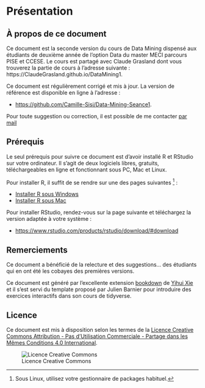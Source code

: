 # Présentation {#c00-Presentation}



## À propos de ce document {-}
Ce document est la seconde version du cours de Data Mining dispensé aux étudiants de deuxième année de l’option Data du master MECI parcours PISE et CCESE. Le cours est partagé avec Claude Grasland dont vous trouverez la partie de cours à l’adresse suivante : https://ClaudeGrasland.github.io/DataMining1.

Ce document est régulièrement corrigé et mis à jour. La version de référence est disponible en ligne à l’adresse :

- [https://github.com/Camille-Sisi/Data-Mining-Seance1](https://github.com/Camille-Sisi/github.io-Data-Mining-Seance1).

Pour toute suggestion ou correction, il est possible de me contacter [par mail](mailto:camille.signoretto@u-paris.fr)




## Prérequis {-}

Le seul prérequis pour suivre ce document est d'avoir installé R et RStudio sur votre ordinateur. Il s'agit de deux logiciels libres, gratuits, téléchargeables en ligne et fonctionnant sous PC, Mac et Linux.

Pour installer R, il suffit de se rendre sur une des pages suivantes ^[Sous Linux, utilisez votre gestionnaire de packages habituel.] :

- [Installer R sous Windows](https://cloud.r-project.org/bin/windows/base/)
- [Installer R sous Mac](https://cloud.r-project.org/bin/macosx/)

Pour installer RStudio, rendez-vous sur la page suivante et téléchargez la version adaptée à votre système :

- [https://www.rstudio.com/products/rstudio/download/#download](https://www.rstudio.com/products/rstudio/download/#download)

## Remerciements {-}

Ce document a bénéficié de la relecture et des suggestions... des étudiants qui en ont été les cobayes des premières versions.

Ce document est généré par l'excellente extension [bookdown](https://bookdown.org/) de [Yihui Xie](https://yihui.name/) et il s'est servi du template proposé par Julien Barnier pour introduire des exercices interactifs dans son cours de tidyverse.


## Licence {-}

Ce document est mis à disposition selon les termes de la [Licence Creative Commons Attribution - Pas d’Utilisation Commerciale - Partage dans les Mêmes Conditions 4.0 International](http://creativecommons.org/licenses/by-nc-sa/4.0/).

![Licence Creative Commons](resources/icons/license_cc.png)

